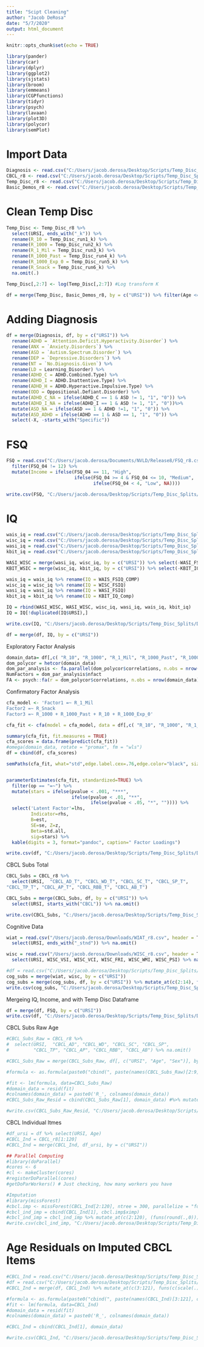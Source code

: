 ```yaml
---
title: "Scipt Cleaning"
author: "Jacob DeRosa"
date: "5/7/2020"
output: html_document
---
```


```r
knitr::opts_chunk$set(echo = TRUE)
```

```r

library(pander)
library(car)
library(dplyr) 
library(ggplot2) 
library(sjstats) 
library(broom) 
library(emmeans) 
library(CGPfunctions)
library(tidyr)
library(psych)
library(lavaan)
library(plot3D)
library(polycor)
library(semPlot)

```

# Import Data
```r

Diagnosis <- read.csv("C:/Users/jacob.derosa/Desktop/Scripts/Temp_Disc_Splits/Data/Diagnosis.csv", header = T, sep = ",")
CBCL_r8 <- read.csv("C:/Users/jacob.derosa/Desktop/Scripts/Temp_Disc_Splits/Data/Release8/CBCL_r8.csv", header =T, sep = ",")
Temp_Disc_r8 <- read.csv("C:/Users/jacob.derosa/Desktop/Scripts/Temp_Disc_Splits/Data/Release8/Temp_Disc_r8.csv", header =T, sep = ",")
Basic_Demos_r8 <- read.csv("C:/Users/jacob.derosa/Desktop/Scripts/Temp_Disc_Splits/Data/Release8/Basic_Demos_r8.csv", header =T, sep = ",") %>% select(URSI, Age, Sex, Study_Site)

```

# Clean Temp Disc
```r

Temp_Disc <- Temp_Disc_r8 %>%
  select(URSI, ends_with("_k")) %>%
  rename(R_10 = Temp_Disc_run1_k) %>%
  rename(R_1000 = Temp_Disc_run2_k) %>%
  rename(R_1_Mil = Temp_Disc_run3_k) %>%
  rename(R_1000_Past = Temp_Disc_run4_k) %>%
  rename(R_1000_Exp_0 = Temp_Disc_run5_k) %>%
  rename(R_Snack = Temp_Disc_run6_k) %>%
  na.omit(.)

Temp_Disc[,2:7] <- log(Temp_Disc[,2:7]) #Log transform K 

df = merge(Temp_Disc, Basic_Demos_r8, by = c("URSI")) %>% filter(Age <= 18)

```

# Adding Diagnosis
```r

df = merge(Diagnosis, df, by = c("URSI")) %>%
  rename(ADHD = `Attention.Deficit.Hyperactivity.Disorder`) %>%
  rename(ANX = `Anxiety.Disorders`) %>%
  rename(ASD = `Autism.Spectrum.Disorder`) %>%
  rename(DEP = `Depressive.Disorders`) %>%
  rename(NT = `No.Diagnosis.Given`) %>%
  rename(LD = Learning_Disorder) %>%
  rename(ADHD_C = ADHD.Combined.Type) %>%
  rename(ADHD_I = ADHD.Inattentive.Type) %>%
  rename(ADHD_H = ADHD.Hyperactive.Impulsive.Type) %>%
  rename(ODD = Oppositional.Defiant.Disorder) %>% 
  mutate(ADHD_C_NA = ifelse(ADHD_C == 1 & ASD != 1, "1", "0")) %>%
  mutate(ADHD_I_NA = ifelse(ADHD_I == 1 & ASD != 1, "1", "0"))%>% 
  mutate(ASD_NA = ifelse(ASD == 1 & ADHD !=1, "1", "0")) %>% 
  mutate(ASD_ADHD = ifelse(ADHD == 1 & ASD == 1, "1", "0")) %>%
  select(-X, -starts_with("Specific"))

```

# FSQ 
```r

FSQ = read.csv("C:/Users/jacob.derosa/Documents/NVLD/Release8/FSQ_r8.csv", stringsAsFactors=FALSE) %>% select(URSI, FSQ_04) %>% 
  filter(FSQ_04 != 12) %>% 
  mutate(Income = ifelse(FSQ_04 == 11, "High",
                         ifelse(FSQ_04 >= 4 & FSQ_04 <= 10, "Medium", 
                                ifelse(FSQ_04 < 4, "Low", NA))))

write.csv(FSQ, "C:/Users/jacob.derosa/Desktop/Scripts/Temp_Disc_Splits/Data/FSQ.csv", row.names = F)

```

# IQ 
```r

wais_iq = read.csv("C:/Users/jacob.derosa/Desktop/Scripts/Temp_Disc_Splits/Data/Release8/WAIS_r8.csv", header = T, sep = ",") %>% select(URSI, WAIS_FSIQ_COMP) %>% na.omit() 
wisc_iq = read.csv("C:/Users/jacob.derosa/Desktop/Scripts/Temp_Disc_Splits/Data/Release8/WISC_r8.csv", header = T, sep = ",") %>% select(URSI, WISC_FSIQ) %>% na.omit()
wasi_iq = read.csv("C:/Users/jacob.derosa/Desktop/Scripts/Temp_Disc_Splits/Data/Release8/WASI_r8.csv", header = T, sep = ",") %>% select(URSI, WASI_FSIQ) %>% na.omit()
kbit_iq = read.csv("C:/Users/jacob.derosa/Desktop/Scripts/Temp_Disc_Splits/Data/Release8/KBIT_r8.csv", header = T, sep = ",") %>% select(URSI, KBIT_IQ_Comp) %>% na.omit()

WASI_WISC = merge(wasi_iq, wisc_iq, by = c("URSI")) %>% select(-WASI_FSIQ) %>% rename(IQ = WISC_FSIQ)
KBIT_WSIC = merge(wisc_iq, kbit_iq, by = c("URSI")) %>% select(-KBIT_IQ_Comp) %>% rename(IQ = WISC_FSIQ)

wais_iq = wais_iq %>% rename(IQ = WAIS_FSIQ_COMP)
wisc_iq = wisc_iq %>% rename(IQ = WISC_FSIQ)
wasi_iq = wasi_iq %>% rename(IQ = WASI_FSIQ)
kbit_iq = kbit_iq %>% rename(IQ = KBIT_IQ_Comp)

IQ = rbind(WASI_WISC, WASI_WISC, wisc_iq, wasi_iq, wais_iq, kbit_iq)
IQ = IQ[!duplicated(IQ$URSI),]

write.csv(IQ, "C:/Users/jacob.derosa/Desktop/Scripts/Temp_Disc_Splits/Data/Release8/IQ.csv", row.names = F)

df = merge(df, IQ, by = c("URSI"))
```

Exploratory Factor Analysis
```r

domain_data= df[,c( "R_10", "R_1000", "R_1_Mil", "R_1000_Past", "R_1000_Exp_0", "R_Snack")]
dom_polycor = hetcor(domain_data)
dom_par_analysis <- fa.parallel(dom_polycor$correlations, n.obs = nrow(domain_data), n.iter = 1000, error.bars = TRUE)
NumFactors = dom_par_analysis$nfact
FA <- psych::fa(r = dom_polycor$correlations, n.obs = nrow(domain_data), nfactors = NumFactors, rotate = 'Promax', fm = "wls", scores = "Bartlett")

```

Confirmatory Factor Analysis
```r

cfa_model <- 'Factor1 =~ R_1_Mil
Factor2 =~ R_Snack
Factor3 =~ R_1000 + R_1000_Past + R_10 + R_1000_Exp_0'

cfa_fit <- cfa(model = cfa_model, data = df[,c( "R_10", "R_1000", "R_1_Mil", "R_1000_Past", "R_1000_Exp_0", "R_Snack")])

summary(cfa_fit, fit.measures = TRUE)
cfa_scores = data.frame(predict(cfa_fit))
#omega(domain_data, rotate = "promax", fm = "wls")
df = cbind(df, cfa_scores)

semPaths(cfa_fit, what="std",edge.label.cex=.76,edge.color="black", sizeLat=10,sizeMan=7,asize=3)


parameterEstimates(cfa_fit, standardized=TRUE) %>% 
  filter(op == "=~") %>% 
  mutate(stars = ifelse(pvalue < .001, "***", 
                        ifelse(pvalue < .01, "**", 
                               ifelse(pvalue < .05, "*", "")))) %>%
  select('Latent Factor'=lhs, 
         Indicator=rhs, 
         B=est, 
         SE=se, Z=z, 
         Beta=std.all, 
         sig=stars) %>% 
  kable(digits = 3, format="pandoc", caption=" Factor Loadings")

write.csv(df, "C:/Users/jacob.derosa/Desktop/Scripts/Temp_Disc_Splits/Data/temp_disc_df.csv")

```

CBCL Subs Total 
```r

CBCL_Subs = CBCL_r8 %>%
  select(URSI,  "CBCL_AD_T", "CBCL_WD_T", "CBCL_SC_T", "CBCL_SP_T", 
"CBCL_TP_T", "CBCL_AP_T", "CBCL_RBB_T", "CBCL_AB_T") 

CBCL_Subs = merge(CBCL_Subs, df, by = c("URSI")) %>% 
  select(URSI, starts_with("CBCL")) %>% na.omit()

write.csv(CBCL_Subs, "C:/Users/jacob.derosa/Desktop/Scripts/Temp_Disc_Splits/Data/CBCL_subs.csv")

```

Cognitive Data
```r

wiat = read.csv("/Users/jacob.derosa/Downloads/WIAT_r8.csv", header = T, sep = ",") %>% 
  select(URSI, ends_with("_stnd")) %>% na.omit() 

wisc = read.csv("/Users/jacob.derosa/Downloads/WISC_r8.csv", header = T, sep = ",") %>% 
  select(URSI, WISC_VSI, WISC_VCI, WISC_FRI, WISC_WMI, WISC_PSI) %>% na.omit() 

#df = read.csv("C:/Users/jacob.derosa/Desktop/Scripts/Temp_Disc_Splits/Data/temp_disc_df.csv") %>% select(URSI)
cog_subs = merge(wiat, wisc, by = c("URSI")) 
cog_subs = merge(cog_subs, df, by = c("URSI")) %>% mutate_at(c(2:14), funs(c(scale(.)))) %>% select(URSI, starts_with("WIAT"), starts_with("WISC"))
write.csv(cog_subs, "C:/Users/jacob.derosa/Desktop/Scripts/Temp_Disc_Splits/Data/COG_subs.csv")

```

Mergeing IQ, Income, and with Temp Disc Dataframe
```r

df = merge(df, FSQ, by = c("URSI"))
write.csv(df, "C:/Users/jacob.derosa/Desktop/Scripts/Temp_Disc_Splits/Data/temp_disc_df_income.csv")

```

CBCL Subs Raw Age
```r

#CBCL_Subs_Raw = CBCL_r8 %>% 
#  select(URSI,  "CBCL_AD", "CBCL_WD", "CBCL_SC", "CBCL_SP", 
#         "CBCL_TP", "CBCL_AP", "CBCL_RBB", "CBCL_AB") %>% na.omit()

#CBCL_Subs_Raw = merge(CBCL_Subs_Raw, df[, c("URSI", "Age", "Sex")], by=c("URSI"))

#formula <- as.formula(paste0("cbind(", paste(names(CBCL_Subs_Raw)[2:9], collapse = ","), ") ~ Age + Sex"))

#fit <- lm(formula, data=CBCL_Subs_Raw)
#domain_data = resid(fit) 
#colnames(domain_data) = paste0('R_', colnames(domain_data))
#CBCL_Subs_Raw_Resid = cbind(CBCL_Subs_Raw[1], domain_data) #%>% mutate_at(c(2:9), funs(c(scale(.))))

#write.csv(CBCL_Subs_Raw_Resid, "C:/Users/jacob.derosa/Desktop/Scripts/Temp_Disc_Splits/Data/CBCL_Raw_Subs_Resid.csv")

```

CBCL Individual Itmes
```r

#df_ursi = df %>% select(URSI, Age)
#CBCL_Ind = CBCL_r8[1:120]
#CBCL_Ind = merge(CBCL_Ind, df_ursi, by = c("URSI")) 

## Parallel Computing
#library(doParallel)
#cores <- 6
#cl <- makeCluster(cores)
#registerDoParallel(cores)
#getDoParWorkers() # Just checking, how many workers you have

#Imputation 
#library(missForest)
#cbcl.imp <- missForest(CBCL_Ind[2:120], ntree = 300, parallelize = "forests")
#cbcl_ind_imp = cbind(CBCL_Ind[1], cbcl.imp$ximp)
#cbcl_ind_imp = cbcl_ind_imp %>% mutate_at(c(2:120), (funs(round(.,0))))
#write.csv(cbcl_ind_imp, "C:/Users/jacob.derosa/Desktop/Scripts/Temp_Disc_Splits/Data/CBCL_Imputed.csv", row.names = F)

```

# Age Residuals on Imputed CBCL Items 
```r

#CBCL_Ind = read.csv("C:/Users/jacob.derosa/Desktop/Scripts/Temp_Disc_Splits/Data/CBCL_Imputed.csv")
#df = read.csv("C:/Users/jacob.derosa/Desktop/Scripts/Temp_Disc_Splits/Data/temp_disc_df.csv") %>% select(URSI, Age)
#CBCL_Ind = merge(df, CBCL_Ind) %>% mutate_at(c(3:121), funs(c(scale(.))))

#formula <- as.formula(paste0("cbind(", paste(names(CBCL_Ind)[3:121], collapse = ","), ") ~ Age"))
#fit <- lm(formula, data=CBCL_Ind)
#domain_data = resid(fit) 
#colnames(domain_data) = paste0('R_', colnames(domain_data))

#CBCL_Ind = cbind(CBCL_Ind[1], domain_data)

#write.csv(CBCL_Ind, "C:/Users/jacob.derosa/Desktop/Scripts/Temp_Disc_Splits/Data/CBCL_Ind.csv")

```

